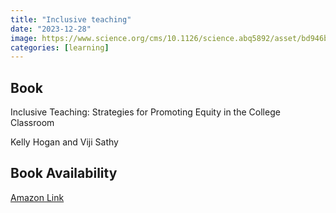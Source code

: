 ```yaml
---
title: "Inclusive teaching"
date: "2023-12-28"
image: https://www.science.org/cms/10.1126/science.abq5892/asset/bd946b04-1258-4b61-bf64-95385b6358fa/assets/images/large/science.abq5892-f1.jpg
categories: [learning]
---
```


::: {.callout-tip icon="false"}
## Book

Inclusive Teaching: Strategies for Promoting Equity in the College Classroom

Kelly Hogan and Viji Sathy

## Book Availability

[Amazon Link](https://www.amazon.com/Inclusive-Teaching-Strategies-Promoting-Classroom/dp/1952271630/ref=sr_1_1?crid=16U5KL1JNK560&dib=eyJ2IjoiMSJ9.F5-xwVnxzVJAmaH_O3FkzObfrq-yXLBYKddSN6zPXM0CHjl9Sjr_mg6WeUpT5TrA8M75uCW6eNdEbC8tMXyxw0AJfzwzc_J2b4nMLLgQTUqmxt8ZC_v4BTPlS1wxqWGDAbkAse3cmlVPX_r9Yl8GZGUIM1VuDIWKJhnOpU4REqYPniRK5esEtFnNdnUPwa-60XFnzYfpeB4UEJ0CjsmS6qsuSIKcRBOcu-IrUnqMuK4.lCiLAwyqpIlLxoGvl9o55Ff7LAUN-_Sx6ugEQ9AvTT0&dib_tag=se&keywords=Inclusive+Teaching&qid=1705913136&s=books&sprefix=inclusive+teaching%2Cstripbooks%2C154&sr=1-1)
:::
